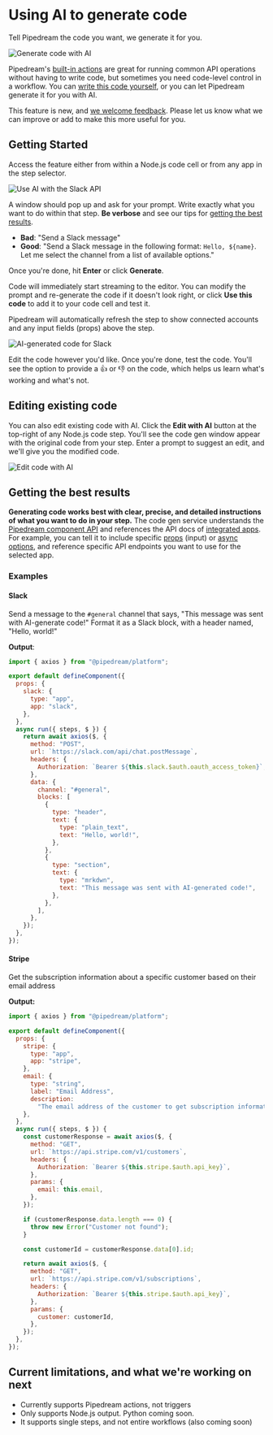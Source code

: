 
# Using AI to generate code

<VideoPlayer src="https://www.youtube.com/embed/gPk26iWDCb8" title="Generate Pipedream Node.js code with A.I." />

Tell Pipedream the code you want, we generate it for you.

![Generate code with AI](https://res.cloudinary.com/pipedreamin/image/upload/v1710515666/docs/docs/core/workflows/code/nodejs/ai-code-generation/CleanShot_2024-03-15_at_11.13.07_mjgmdc.gif)

Pipedream's [built-in actions](/workflows/steps/actions/) are great for running common API operations without having to write code, but sometimes you need code-level control in a workflow. You can [write this code yourself](/code/), or you can let Pipedream generate it for you with AI.

This feature is new, and [we welcome feedback](https://pipedream.com/support). Please let us know what we can improve or add to make this more useful for you.

## Getting Started

Access the feature either from within a Node.js code cell or from any app in the step selector.

![Use AI with the Slack API](/images/nodejs/ai-code-generation/generating-slack-actions-with-ai.png)

A window should pop up and ask for your prompt. Write exactly what you want to do within that step. **Be verbose** and see our tips for [getting the best results](#getting-the-best-results).

- **Bad**: "Send a Slack message"
- **Good**: "Send a Slack message in the following format: `Hello, ${name}`. Let me select the channel from a list of available options."

Once you're done, hit **Enter** or click **Generate**.

Code will immediately start streaming to the editor. You can modify the prompt and re-generate the code if it doesn't look right, or click **Use this code** to add it to your code cell and test it.

Pipedream will automatically refresh the step to show connected accounts and any input fields (props) above the step.

![AI-generated code for Slack](https://res.cloudinary.com/pipedreamin/image/upload/v1685130847/docs/ai-generated-code_uzsr8q.png)

Edit the code however you'd like. Once you're done, test the code. You'll see the option to provide a :+1: or :-1: on the code, which helps us learn what's working and what's not.

## Editing existing code

You can also edit existing code with AI. Click the **Edit with AI** button at the top-right of any Node.js code step. You'll see the code gen window appear with the original code from your step. Enter a prompt to suggest an edit, and we'll give you the modified code.

![Edit code with AI](https://res.cloudinary.com/pipedreamin/image/upload/v1710515922/docs/docs/core/workflows/code/nodejs/ai-code-generation/CleanShot_2024-03-15_at_11.17.20_pumcgn.gif)

## Getting the best results

**Generating code works best with clear, precise, and detailed instructions of what you want to do in your step.** The code gen service understands the [Pipedream component API](/workflows/contributing/components/api/) and references the API docs of [integrated apps](https://pipedream.com/apps). For example, you can tell it to include specific [props](/workflows/contributing/components/api/#props) (input) or [async options](/workflows/contributing/components/api/#async-options-example), and reference specific API endpoints you want to use for the selected app.

### Examples

#### Slack

Send a message to the `#general` channel that says, "This message was sent with AI-generate code!" Format it as a Slack block, with a header named, "Hello, world!"

**Output**:

```javascript
import { axios } from "@pipedream/platform";

export default defineComponent({
  props: {
    slack: {
      type: "app",
      app: "slack",
    },
  },
  async run({ steps, $ }) {
    return await axios($, {
      method: "POST",
      url: `https://slack.com/api/chat.postMessage`,
      headers: {
        Authorization: `Bearer ${this.slack.$auth.oauth_access_token}`,
      },
      data: {
        channel: "#general",
        blocks: [
          {
            type: "header",
            text: {
              type: "plain_text",
              text: "Hello, world!",
            },
          },
          {
            type: "section",
            text: {
              type: "mrkdwn",
              text: "This message was sent with AI-generated code!",
            },
          },
        ],
      },
    });
  },
});
```

#### Stripe

Get the subscription information about a specific customer based on their email address

**Output:**

```javascript
import { axios } from "@pipedream/platform";

export default defineComponent({
  props: {
    stripe: {
      type: "app",
      app: "stripe",
    },
    email: {
      type: "string",
      label: "Email Address",
      description:
        "The email address of the customer to get subscription information for",
    },
  },
  async run({ steps, $ }) {
    const customerResponse = await axios($, {
      method: "GET",
      url: `https://api.stripe.com/v1/customers`,
      headers: {
        Authorization: `Bearer ${this.stripe.$auth.api_key}`,
      },
      params: {
        email: this.email,
      },
    });

    if (customerResponse.data.length === 0) {
      throw new Error("Customer not found");
    }

    const customerId = customerResponse.data[0].id;

    return await axios($, {
      method: "GET",
      url: `https://api.stripe.com/v1/subscriptions`,
      headers: {
        Authorization: `Bearer ${this.stripe.$auth.api_key}`,
      },
      params: {
        customer: customerId,
      },
    });
  },
});
```

## Current limitations, and what we're working on next

- Currently supports Pipedream actions, not triggers
- Only supports Node.js output. Python coming soon.
- It supports single steps, and not entire workflows (also coming soon)
